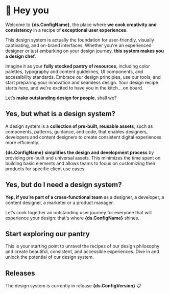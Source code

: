 
# 👋 Hey you

Welcome to **{ds.ConfigName}**, the place where **we cook creativity and consistency** in a recipe of **exceptional user experiences**.

This design system is actually the foundation for user-friendly, visually captivating, and on-brand interfaces. Whether you're an experienced designer or just embarking on your design journey, **this system makes you a design chef**. 

Imagine it as your **fully stocked pantry of resources**, including color palettes, typography and content guidelines, UI components, and accessibility standards. Embrace our design principles, use our tools, and start preparing your innovation and seamless design. Your design recipe starts here, and we're excited to have you in the kitch… on board. 

Let’s **make outstanding design for people**, shall we?

## Yes, but what is a design system?

A design system is a **collection of pre-built, reusable assets**, such as components, patterns, guidance, and code, that enables designers, developers and content designers to create consistent digital experiences more efficiently.

**{ds.ConfigName}** **simplifies the design and development process** by providing pre-built and universal assets. This minimizes the time spent on building basic elements and allows teams to focus on customizing their products for specific client use cases.


## Yes, but do I need a design system?

**Yep, if you’re part of a cross-functional team** as a designer, a developer, a content designer, a marketer or a product manager. 

Let’s cook together an outstanding user journey for everyone that will experience your design: that's where **{ds.ConfigName}** shines.


## Start exploring our pantry

This is your starting point to unravel the recipes of our design philosophy and create beautiful, consistent, and accessible experiences. Dive in and unlock the potential of our design system.

<Cards className="mt-8">
  <Card  title="🚀 Get Started" href="/documentation/get-started" />
  <Card  title="🏠 Foundations" href="/documentation/foundations" />
  <Card  title="🔗 Tokens" href="/documentation/tokens" />
  <Card  title="💠 Components" href="/documentation/components" />
  <Card  title="✍️ Content" href="/documentation/content" />
  <Card  title="🛟 Resources" href="/documentation/resources" />
</Cards>


## Releases

The design system is currently in release **{ds.ConfigVersion}** 📋